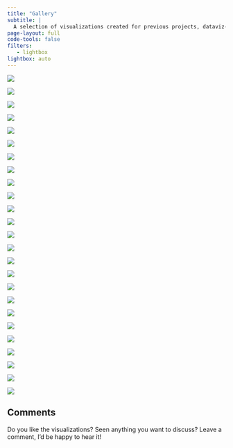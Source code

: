 ```yaml
---
title: "Gallery"
subtitle: |
  A selection of visualizations created for previous projects, dataviz-community challenges such as #TidyTuesday or the #30DayChartChallenge. The code can either be found in blog posts or on my github page. Click on any image to enlarge.
page-layout: full
code-tools: false
filters:
   - lightbox
lightbox: auto
---
```


::: {.column-screen}

<div id="macy-container">
![](assets/challenges_images/2022_01_01.webp)

![](assets/challenges_images/2022_01_02.webp)

![](assets/challenges_images/2022_01_03.webp)

![](assets/challenges_images/2022_01_04.webp)

![](assets/challenges_images/2022_01_08.webp)

![](assets/challenges_images/2022_01_09_gif.webp)

![](assets/challenges_images/2022_01_10.webp)

![](assets/challenges_images/2022_01_11.webp)

![](assets/challenges_images/2022_01_12.webp)

![](assets/challenges_images/2022_02_01.webp)

![](assets/challenges_images/timespans.webp)

![](assets/challenges_images/growth.webp)

![](assets/challenges_images/2022_02_03.webp)

![](assets/challenges_images/2022_04_rev.webp)

![](assets/challenges_images/2022_05_comp_slope.webp)

![](assets/challenges_images/2022_09_dist_stat.webp)

![](assets/challenges_images/2022_10.webp)

![](assets/challenges_images/2022_11_dist_circ.webp)

![](assets/challenges_images/2022_13_rel_corr.webp)

![](assets/challenges_images/2022_13_rel2.webp)

![](assets/challenges_images/2022_99_05.webp)

![](assets/challenges_images/30DCC_2022-14_3d.webp)

![](assets/challenges_images/30DCC_2022-16_environment.webp)

![](assets/challenges_images/commercial_fishing.webp)

![](assets/challenges_images/voting_bt3.webp)





</div>

:::



## Comments
Do you like the visualizations? Seen anything you want to discuss? Leave a comment, I'd be happy to hear it!

<script type='text/javascript' src="/assets/scripts/macy.js"></script>
<script>
    var masonry = new Macy({
        container: '#macy-container',
        trueOrder: false,
        waitForImages: false,
        mobileFirst: true,
        margin: {
            y: 25,
            x: '2%',
        },
        columns: 1,
        breakAt: {
            2400: 6,
            2000: 5,
            1400: 4,
            1000: 3,
            520: 2
        },
    });
</script>
